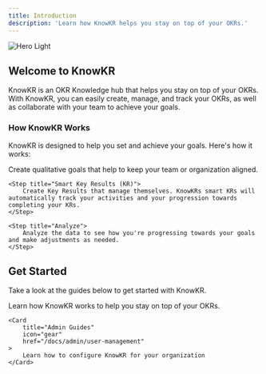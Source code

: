 ```yaml
---
title: Introduction
description: 'Learn how KnowKR helps you stay on top of your OKRs.'
---
```


<Frame>
    <img
        className="block dark:hidden"
        src="/images/knowkr-activity.png"
        alt="Hero Light"
    />

</Frame>

## Welcome to KnowKR

KnowKR is an OKR Knowledge hub that helps you stay on top of your OKRs. With KnowKR, you can easily create, manage, and track your OKRs, as well as collaborate with your team to achieve your goals.

### How KnowKR Works

KnowKR is designed to help you set and achieve your goals. Here's how it works:

<Steps>
    <Step title="Set Objectives">
        Create qualitative goals that help to keep your team or organization aligned.
    </Step>

    <Step title="Smart Key Results (KR)">
        Create Key Results that manage themselves. KnowKRs smart KRs will automatically track your activities and your progression towards completing your KRs.
    </Step>

    <Step title="Analyze">
        Analyze the data to see how you're progressing towards your goals and make adjustments as needed.
    </Step>
</Steps>


## Get Started

Take a look at the guides below to get started with KnowKR.

<CardGroup cols={2}>
  <Card
    title="Get Familier with KnowKR"
    icon="bullseye"
    href="/getting-started/objectives"
  >
    Learn how KnowKR works to help you stay on top of your OKRs.
  </Card>

    <Card
        title="Admin Guides"
        icon="gear"
        href="/docs/admin/user-management"
    >
        Learn how to configure KnowKR for your organization
    </Card>
</CardGroup>
